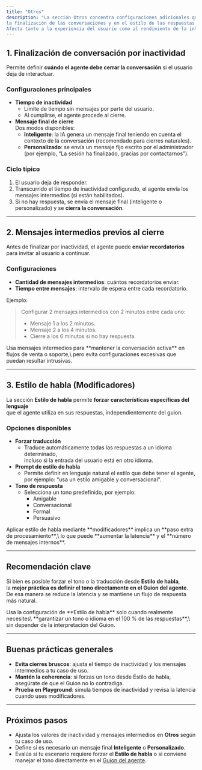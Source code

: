 ```yaml
---
title: "Otros"
description: "La sección Otros concentra configuraciones adicionales que influyen en
la finalización de las conversaciones y en el estilo de las respuestas del agente.
Afecta tanto a la experiencia del usuario como al rendimiento de la interacción."
---
```



## 1. Finalización de conversación por inactividad

Permite definir **cuándo el agente debe cerrar la conversación** si el usuario deja de interactuar.

### Configuraciones principales

- **Tiempo de inactividad**
  - Límite de tiempo sin mensajes por parte del usuario.
  - Al cumplirse, el agente procede al cierre.
- **Mensaje final de cierre**\
  Dos modos disponibles:
  - **Inteligente**: la IA genera un mensaje final teniendo en cuenta el contexto de la conversación (recomendado para cierres naturales).
  - **Personalizado**: se envía un mensaje fijo escrito por el administrador (por ejemplo, “La sesión ha finalizado, gracias por contactarnos”).

### Ciclo típico

1. El usuario deja de responder.
2. Transcurrido el tiempo de inactividad configurado, el agente envía los mensajes intermedios (si están habilitados).
3. Si no hay respuesta, se envía el mensaje final (inteligente o personalizado) y se **cierra la conversación**.

---

## 2. Mensajes intermedios previos al cierre

Antes de finalizar por inactividad, el agente puede **enviar recordatorios** para invitar al usuario a continuar.

### Configuraciones

- **Cantidad de mensajes intermedios**: cuántos recordatorios enviar.
- **Tiempo entre mensajes**: intervalo de espera entre cada recordatorio.

Ejemplo:

> Configurar 2 mensajes intermedios con 2 minutos entre cada uno:
>
> - Mensaje 1 a los 2 minutos.
> - Mensaje 2 a los 4 minutos.
> - Cierre a los 6 minutos si no hay respuesta.

<tip>
  Usa mensajes intermedios para **mantener la conversación activa** en flujos de venta o soporte,\
  pero evita configuraciones excesivas que puedan resultar intrusivas.
</tip>

---

## 3. Estilo de habla (Modificadores)

La sección **Estilo de habla** permite **forzar características específicas del lenguaje**\
que el agente utiliza en sus respuestas, independientemente del guion.

### Opciones disponibles

- **Forzar traducción**
  - Traduce automáticamente todas las respuestas a un idioma determinado,\
    incluso si la entrada del usuario está en otro idioma.
- **Prompt de estilo de habla**
  - Permite definir en lenguaje natural el estilo que debe tener el agente,\
    por ejemplo: “usa un estilo amigable y conversacional”.
- **Tono de respuesta**
  - Selecciona un tono predefinido, por ejemplo:
    - Amigable
    - Conversacional
    - Formal
    - Persuasivo

<warning>
  Aplicar estilo de habla mediante **modificadores** implica un **paso extra de procesamiento**,\
  lo que puede **aumentar la latencia** y el **número de mensajes internos**.
</warning>

---

## Recomendación clave

Si bien es posible forzar el tono o la traducción desde **Estilo de habla**,\
la **mejor práctica es definir el tono directamente en el Guion del agente**.\
De esa manera se reduce la latencia y se mantiene un flujo de respuesta más natural.

<tip>
  Usa la configuración de **Estilo de habla** solo cuando realmente necesites\
  **garantizar un tono o idioma en el 100 % de las respuestas**,\
  sin depender de la interpretación del Guion.
</tip>

---

## Buenas prácticas generales

- **Evita cierres bruscos**: ajusta el tiempo de inactividad y los mensajes intermedios a tu caso de uso.
- **Mantén la coherencia**: si forzas un tono desde Estilo de habla, asegúrate de que el Guion no lo contradiga.
- **Prueba en Playground**: simula tiempos de inactividad y revisa la latencia cuando uses modificadores.

---

## Próximos pasos

- Ajusta los valores de inactividad y mensajes intermedios en **Otros** según tu caso de uso.
- Define si es necesario un mensaje final **Inteligente** o **Personalizado**.
- Evalúa si tu escenario requiere forzar el **Estilo de habla** o si conviene manejar el tono directamente en el [Guion del agente](../agents/behavior).